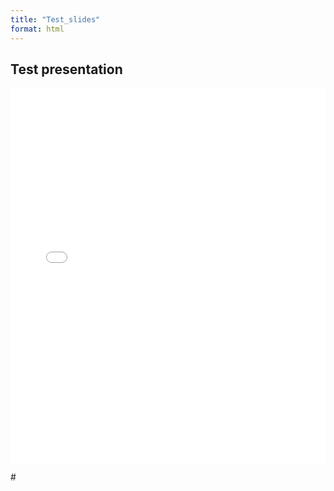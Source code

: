 ```yaml
---
title: "Test_slides"
format: html
---
```


## Test presentation

<iframe src="presentation/Test/index.html" width="100%" height="600px" style="border:none;" ></iframe> #